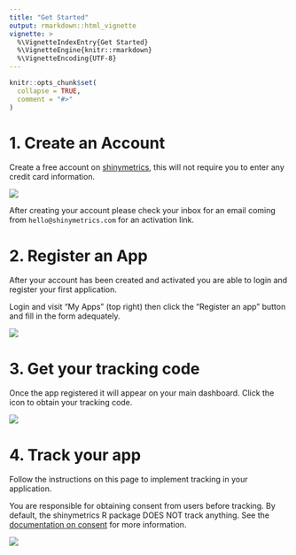 ```yaml
---
title: "Get Started"
output: rmarkdown::html_vignette
vignette: >
  %\VignetteIndexEntry{Get Started}
  %\VignetteEngine{knitr::rmarkdown}
  %\VignetteEncoding{UTF-8}
---
```


```r
knitr::opts_chunk$set(
  collapse = TRUE,
  comment = "#>"
)
```

# 1. Create an Account

Create a free account on [shinymetrics](https://shinymetrics.com),
this will not require you to enter any credit card information.

<img src="create.png" class="rounded shadow" />

After creating your account please check your inbox for an email coming
from `hello@shinymetrics.com` for an activation link.

# 2. Register an App

After your account has been created and activated you are able to login and 
register your first application. 

Login and visit "My Apps" (top right) then click the "Register an app" button
and fill in the form adequately.

<img src="register.png" class="rounded shadow" />

# 3. Get your tracking code

Once the app registered it will appear on your main dashboard.
Click the <i class='fa fa-code'></i> icon to obtain your tracking code.

<img src="apps.png" class="rounded shadow" />

# 4. Track your app

Follow the instructions on this page to implement tracking in your application.

<div class="alert alert-danger" role="alert">
You are responsible for obtaining consent from users before tracking.
By default, the shinymetrics R package DOES NOT track anything.
See the 
<a href="consent.html">documentation on consent</a>
for more information.
</div>

<img src="code.png" class="rounded shadow" />


